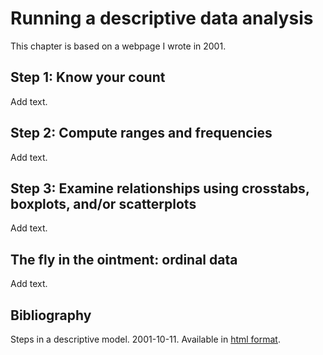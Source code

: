# Running a descriptive data analysis

This chapter is based on a webpage I wrote in 2001.

## Step 1: Know your count

Add text.

## Step 2: Compute ranges and frequencies

Add text.

## Step 3: Examine relationships using crosstabs, boxplots, and/or scatterplots

Add text.

## The fly in the ointment: ordinal data

Add text.

## Bibliography

Steps in a descriptive model. 2001-10-11. Available in [html format][ref10-simon-2001].

[ref10-simon-2001]: http://pmean.com/posts/steps-in-descriptive-model/
